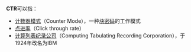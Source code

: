 '''CTR'''可以指：
*[[计数器模式|计数器模式]]（Counter Mode），一种[[块密码|块密码]]的工作模式
*[[点进率|点进率]]（Click through rate）
*[[计算列表纪录公司|计算列表纪录公司]]（Computing Tabulating Recording Corporation），于1924年改名为IBM

{{disambig|Cat=三字拉丁字母缩写消歧义}}
